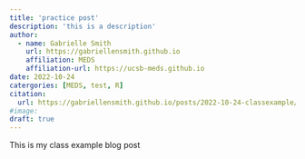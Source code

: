 ```yaml
---
title: 'practice post'
description: 'this is a description'
author:
  - name: Gabrielle Smith 
    url: https://gabriellensmith.github.io
    affiliation: MEDS
    affiliation-url: https://ucsb-meds.github.io
date: 2022-10-24
catergories: [MEDS, test, R]
citation: 
  url: https://gabriellensmith.github.io/posts/2022-10-24-classexample/
#image: 
draft: true 
---
```


This is my class example blog post 